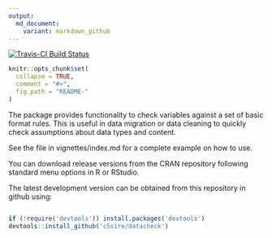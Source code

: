 ```yaml
---
output:
  md_document:
    variant: markdown_github
---
```

[![Travis-CI Build Status](https://travis-ci.org/c5sire/datacheck.png?branch=master)](https://travis-ci.org/c5sire/datacheck)

<!-- README.md is generated from README.Rmd. Please edit that file -->

```r
knitr::opts_chunk$set(
  collapse = TRUE,
  comment = "#>",
  fig.path = "README-"
)
```


The package provides functionality to check variables against a set of basic format rules. This is useful in data migration or data cleaning to quickly check assumptions about data types and content.

See the file in vignettes/index.md for a complete example on how to use.

You can download release versions from the CRAN repository following standard menu options in R or RStudio.

The latest development version can be obtained from this repository in github using:

```r

if (!require('devtools')) install.packages('devtools')
devtools::install_github('c5sire/datacheck')
```

